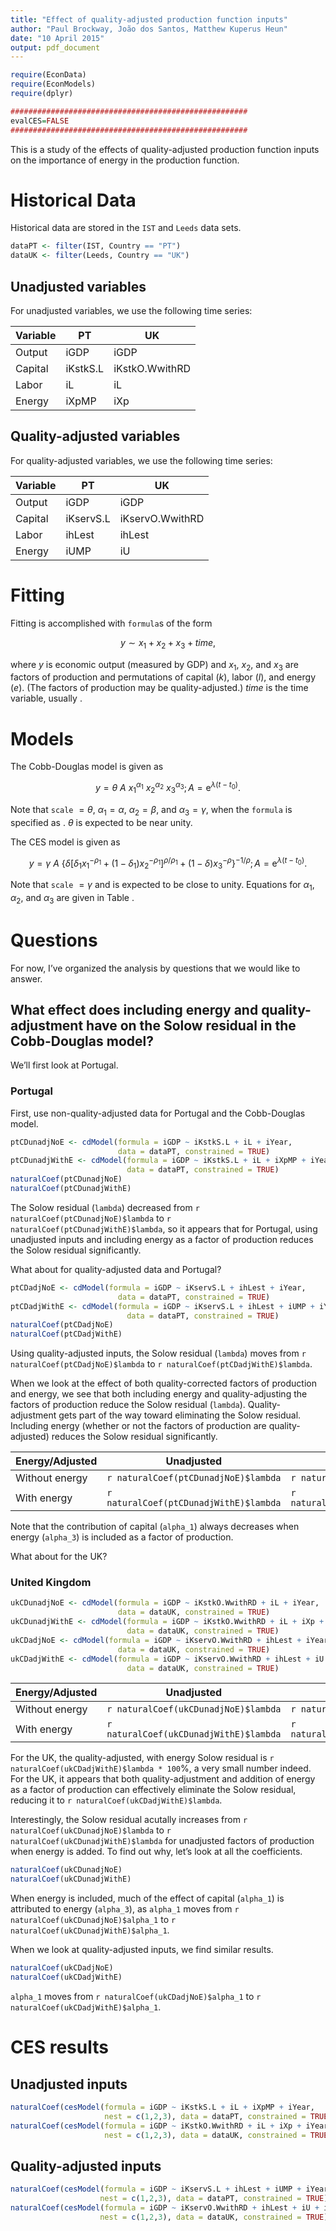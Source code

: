 ```yaml
---
title: "Effect of quality-adjusted production function inputs"
author: "Paul Brockway, João dos Santos, Matthew Kuperus Heun"
date: "10 April 2015"
output: pdf_document
---
```


```r
require(EconData)
require(EconModels)
require(dplyr)

#####################################################
evalCES=FALSE
#####################################################
```

This is a study of the effects of quality-adjusted production function inputs
on the importance of energy in the production function.

# Historical Data

Historical data are stored in the `IST` and `Leeds` data sets.

```r
dataPT <- filter(IST, Country == "PT")
dataUK <- filter(Leeds, Country == "UK")
```

## Unadjusted variables

For unadjusted variables, we use the following time series:

Variable | PT       | UK    
-------- | -------- | -----------
Output   | iGDP     | iGDP
Capital  | iKstkS.L | iKstkO.WwithRD
Labor    | iL       | iL
Energy   | iXpMP    | iXp

## Quality-adjusted variables

For quality-adjusted variables, we use the following time series:

Variable | PT         | UK    
-------- | ---------- | ---------------
Output   | iGDP       | iGDP
Capital  | iKservS.L  | iKservO.WwithRD
Labor    | ihLest     | ihLest
Energy   | iUMP       | iU

# Fitting

Fitting is accomplished with `formula`s of the form

$$
y \sim x_1 + x_2 + x_3 + time,
$$

where $y$ is economic output (measured by GDP) and 
$x_1$, $x_2$, and $x_3$ are factors of production
and permutations of
capital ($k$), labor ($l$), and energy ($e$).
(The factors of production may be quality-adjusted.)
$time$ is the time variable, usually \texttt{iYear}. 

# Models

The Cobb-Douglas model is given as

$$
  y = \theta \: A \: x_1^{\alpha_1} \: x_2^{\alpha_2} \: x_3^{\alpha_3}; 
      A = \mathrm{e}^{\lambda (t-t_0)}.
$$

Note that 
`scale`  $= \theta$, 
$\alpha_1 = \alpha$,
$\alpha_2 = \beta$, and
$\alpha_3 = \gamma$,
when the `formula` is specified as \texttt{y~$\sim$~k~+~l~+~e~+~time}.
$\theta$ is expected to be near unity.

The CES model is given as

$$
  y = \gamma \: A \: \left\{\delta \left[\delta_1 x_1^{-\rho_1} 
      + (1-\delta_1)x_2^{-\rho_1} \right]^{\rho/\rho_1} 
      + (1-\delta) x_3^{-\rho} \right\}^{-1/\rho}; 
      A = \mathrm{e}^{\lambda (t-t_0)}.
$$

Note that `scale` $= \gamma$ and is expected to be close to unity. 
Equations for $\alpha_1$, $\alpha_2$, and $\alpha_3$ are given in Table \ref{tab:CES_abg_equations}.

\begin{table} \caption{Equations for $\alpha$, $\beta$, and $\gamma$ for the various CES nestings, 
                        provided that the \texttt{formula} is specified as \texttt{y~$\sim$~k~+~l~+~e~+~time}.} 
\label{tab:CES_abg_equations} 
  \begin{center}
    \begin{tabular}{c c c c c} 
      \toprule
      Nesting         & Nest              & $\alpha_1$ ($\alpha$)   & $\alpha_2$ ($\beta$)    & $\alpha_3$ ($\gamma$)       \\
      \midrule
      ($kl$) + ()     & \texttt{c(1,2)}   & $\delta_1$              & $1 - \delta_1$          & 0          \\
      ($kl$) + ($e$)  & \texttt{c(1,2,3)} & $\delta \delta_1$       & $\delta (1 - \delta_1)$ & $1 - \delta$ \\   
      ($le$) + ($k$)  & \texttt{c(2,3,1)} & $1 - \delta$            & $\delta \delta_1$       & $\delta (1 - \delta_1)$ \\
      ($ek$) + ($l$)  & \texttt{c(3,1,2)} & $\delta (1 - \delta_1)$ & $1 - \delta$            & $\delta \delta_1$ \\
      \bottomrule
    \end{tabular}
  \end{center}
\end{table}

# Questions

For now, I've organized the analysis by questions that we would like to answer.

## What effect does including energy and quality-adjustment have on the Solow residual in the Cobb-Douglas model?

We'll first look at Portugal.

### Portugal

First, use non-quality-adjusted data for Portugal and the Cobb-Douglas model.

```r
ptCDunadjNoE <- cdModel(formula = iGDP ~ iKstkS.L + iL + iYear, 
                        data = dataPT, constrained = TRUE)
ptCDunadjWithE <- cdModel(formula = iGDP ~ iKstkS.L + iL + iXpMP + iYear, 
                          data = dataPT, constrained = TRUE)
naturalCoef(ptCDunadjNoE)
naturalCoef(ptCDunadjWithE)
```

The Solow residual (`lambda`) decreased from 
`r naturalCoef(ptCDunadjNoE)$lambda` to 
`r naturalCoef(ptCDunadjWithE)$lambda`,
so it appears that for Portugal, 
using unadjusted inputs and including energy as a factor of production
reduces the Solow residual significantly.

What about for quality-adjusted data and Portugal?

``` r
ptCDadjNoE <- cdModel(formula = iGDP ~ iKservS.L + ihLest + iYear, 
                        data = dataPT, constrained = TRUE)
ptCDadjWithE <- cdModel(formula = iGDP ~ iKservS.L + ihLest + iUMP + iYear, 
                          data = dataPT, constrained = TRUE)
naturalCoef(ptCDadjNoE)
naturalCoef(ptCDadjWithE)
```

Using quality-adjusted inputs, the Solow residual (`lambda`) moves from 
`r naturalCoef(ptCDadjNoE)$lambda` to
`r naturalCoef(ptCDadjWithE)$lambda`.

When we look at the effect of both quality-corrected factors of production and energy,
we see that both including energy and quality-adjusting the factors of production 
reduce the Solow residual (`lambda`). 
Quality-adjustment gets part of the way toward eliminating the Solow residual.
Including energy (whether or not the factors of production are quality-adjusted)
reduces the Solow residual significantly.

Energy/Adjusted | Unadjusted                             | Quality-adjusted
--------------- | -------------------------------------- | -----------------------------------
Without energy  | `r naturalCoef(ptCDunadjNoE)$lambda`   | `r naturalCoef(ptCDadjNoE)$lambda`
With energy     | `r naturalCoef(ptCDunadjWithE)$lambda` | `r naturalCoef(ptCDadjWithE)$lambda`

Note that the contribution of capital (`alpha_1`)
always decreases when energy (`alpha_3`) is included as a factor of production.

What about for the UK?

### United Kingdom

```r
ukCDunadjNoE <- cdModel(formula = iGDP ~ iKstkO.WwithRD + iL + iYear, 
                        data = dataUK, constrained = TRUE)
ukCDunadjWithE <- cdModel(formula = iGDP ~ iKstkO.WwithRD + iL + iXp + iYear, 
                          data = dataUK, constrained = TRUE)
ukCDadjNoE <- cdModel(formula = iGDP ~ iKservO.WwithRD + ihLest + iYear, 
                        data = dataUK, constrained = TRUE)
ukCDadjWithE <- cdModel(formula = iGDP ~ iKservO.WwithRD + ihLest + iU + iYear, 
                          data = dataUK, constrained = TRUE)
```

Energy/Adjusted | Unadjusted                             | Quality-adjusted
--------------- | -------------------------------------- | -----------------------------------
Without energy  | `r naturalCoef(ukCDunadjNoE)$lambda`   | `r naturalCoef(ukCDadjNoE)$lambda`
With energy     | `r naturalCoef(ukCDunadjWithE)$lambda` | `r naturalCoef(ukCDadjWithE)$lambda`

For the UK, the quality-adjusted, with energy Solow residual is 
`r naturalCoef(ukCDadjWithE)$lambda * 100`%,
a very small number indeed.
For the UK, it appears that both quality-adjustment and addition of energy as a factor of production
can effectively eliminate the Solow residual,
reducing it to `r naturalCoef(ukCDadjWithE)$lambda`.

Interestingly, the Solow residual acutally increases from 
`r naturalCoef(ukCDunadjNoE)$lambda` to
`r naturalCoef(ukCDunadjWithE)$lambda`
for unadjusted factors of production when energy is added.
To find out why, let's look at all the coefficients.

``` r
naturalCoef(ukCDunadjNoE)
naturalCoef(ukCDunadjWithE)
```

When energy is included, much of the effect of capital (`alpha_1`) is 
attributed to energy (`alpha_3`), 
as `alpha_1` moves from 
`r naturalCoef(ukCDunadjNoE)$alpha_1` to
`r naturalCoef(ukCDunadjWithE)$alpha_1`.

When we look at quality-adjusted inputs, we find similar results.

``` r
naturalCoef(ukCDadjNoE)
naturalCoef(ukCDadjWithE)
```

`alpha_1` moves from 
`r naturalCoef(ukCDadjNoE)$alpha_1` to
`r naturalCoef(ukCDadjWithE)$alpha_1`.





# CES results

## Unadjusted inputs

```r
naturalCoef(cesModel(formula = iGDP ~ iKstkS.L + iL + iXpMP + iYear, 
                     nest = c(1,2,3), data = dataPT, constrained = TRUE))
naturalCoef(cesModel(formula = iGDP ~ iKstkO.WwithRD + iL + iXp + iYear, 
                     nest = c(1,2,3), data = dataUK, constrained = TRUE))
```

## Quality-adjusted inputs

```r
naturalCoef(cesModel(formula = iGDP ~ iKservS.L + ihLest + iUMP + iYear, 
                    nest = c(1,2,3), data = dataPT, constrained = TRUE))
naturalCoef(cesModel(formula = iGDP ~ iKservO.WwithRD + ihLest + iU + iYear, 
                    nest = c(1,2,3), data = dataUK, constrained = TRUE))
```
